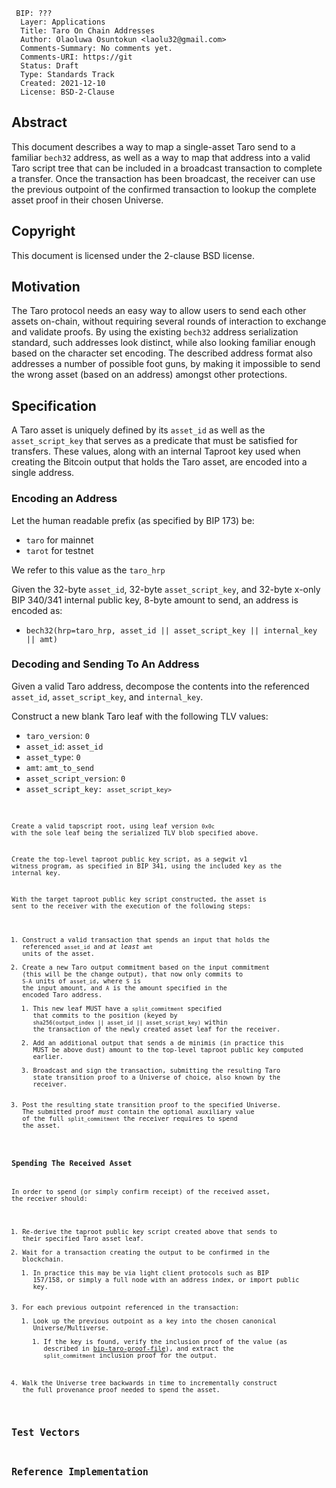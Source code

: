 <pre>
 BIP: ???
  Layer: Applications
  Title: Taro On Chain Addresses
  Author: Olaoluwa Osuntokun <laolu32@gmail.com>
  Comments-Summary: No comments yet.
  Comments-URI: https://git
  Status: Draft
  Type: Standards Track
  Created: 2021-12-10
  License: BSD-2-Clause
</pre>

==Abstract==

This document describes a way to map a single-asset Taro send to a familiar
<code>bech32</code> address, as well as a way to map that address into a valid
Taro script tree that can be included in a broadcast transaction to complete a
transfer. Once the transaction has been broadcast, the receiver can use the
previous outpoint of the confirmed transaction to lookup the complete asset
proof in their chosen Universe.

==Copyright==

This document is licensed under the 2-clause BSD license.

==Motivation==

The Taro protocol needs an easy way to allow users to send each other assets
on-chain, without requiring several rounds of interaction to exchange and
validate proofs. By using the existing <code>bech32</code> address
serialization standard, such addresses look distinct, while also looking
familiar enough based on the character set encoding. The described address
format also addresses a number of possible foot guns, by making it impossible
to send the wrong asset (based on an address) amongst other protections.

==Specification==

A Taro asset is uniquely defined by its <code>asset_id</code> as well as the
<code>asset_script_key</code> that serves as a predicate that must be
satisfied for transfers. These values, along with an internal Taproot key used
when creating the Bitcoin output that holds the Taro asset, are encoded into a
single address.

===Encoding an Address===

Let the human readable prefix (as specified by BIP 173) be:

* <code>taro</code> for mainnet
* <code>tarot</code> for testnet

We refer to this value as the <code>taro_hrp</code>

Given the 32-byte <code>asset_id</code>, 32-byte
<code>asset_script_key</code>, and 32-byte x-only BIP 340/341 internal public
key, 8-byte amount to send, an address is encoded as:
* <code>bech32(hrp=taro_hrp, asset_id || asset_script_key || internal_key || amt)</code>

===Decoding and Sending To An Address===

Given a valid Taro address, decompose the contents into the referenced
<code>asset_id</code>, <code>asset_script_key</code>, and
<code>internal_key</code>.

Construct a new blank Taro leaf with the following TLV values:
* <code>taro_version</code>: <code>0</code>
* <code>asset_id</code>: <code>asset_id</code>
* <code>asset_type</code>: <code>0</code>
* <code>amt</code>: <code>amt_to_send</code>
* <code>asset_script_version</code>: <code>0</code>
* <code>asset_script_key: <code>asset_script_key>

Create a valid tapscript root, using leaf version <code>0x0c</code> with the
sole leaf being the serialized TLV blob specified above.

Create the top-level taproot public key script, as a segwit v1 witness
program, as specified in BIP 341, using the included key as the internal key.

With the target taproot public key script constructed, the asset is sent to the
receiver with the execution of the following steps:
# Construct a valid transaction that spends an input that holds the referenced <code>asset_id</code> and ''at least'' <code>amt</code> units of the asset.
# Create a new Taro output commitment based on the input commitment (this will be the change output), that now only commits to <code>S-A</code> units of <code>asset_id</code>, where <code>S</code> is the input amount, and <code>A</code> is the amount specified in the encoded Taro address.
## This new leaf MUST have a <code>split_commitment</code> specified that commits to the position (keyed by <code>sha256(output_index || asset_id || asset_script_key)</code> within the transaction of the newly created asset leaf for the receiver.
## Add an additional output that sends a de minimis (in practice this MUST be above dust) amount to the top-level taproot public key computed earlier.
## Broadcast and sign the transaction, submitting the resulting Taro state transition proof to a Universe of choice, also known by the receiver.
# Post the resulting state transition proof to the specified Universe. The submitted proof ''must'' contain the optional auxiliary value of the full <code>split_commitment</code> the receiver requires to spend the asset.

===Spending The Received Asset===

In order to spend (or simply confirm receipt) of the received asset, the
receiver should:
# Re-derive the taproot public key script created above that sends to their specified Taro asset leaf.
# Wait for a transaction creating the output to be confirmed in the blockchain.
## In practice this may be via light client protocols such as BIP 157/158, or simply a full node with an address index, or import public key.
# For each previous outpoint referenced in the transaction:
## Look up the previous outpoint as a key into the chosen canonical Universe/Multiverse.
### If the key is found, verify the inclusion proof of the value (as described in [[../master/bip-taro-proof-file.mediawiki|bip-taro-proof-file]]), and extract the <code>split_commitment</code> inclusion proof for the output.
# Walk the Universe tree backwards in time to incrementally construct the full provenance proof needed to spend the asset.

==Test Vectors==

==Reference Implementation==
